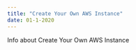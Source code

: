 ```yaml
---
title: "Create Your Own AWS Instance"
date: 01-1-2020
---
```


Info about Create Your Own AWS Instance
